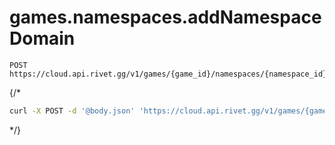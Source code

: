 # games.namespaces.addNamespaceDomain
```
POST https://cloud.api.rivet.gg/v1/games/{game_id}/namespaces/{namespace_id}/domains
```


{/*<RequestExample>
```bash curl
curl -X POST -d '@body.json' 'https://cloud.api.rivet.gg/v1/games/{game_id}/namespaces/{namespace_id}/domains'
```
</RequestExample>*/}
